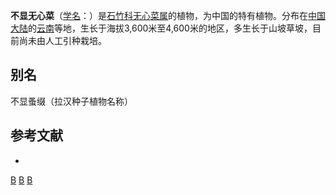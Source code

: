 {{Speciesbox
| taxon = Arenaria(植物) inconspicua
| binomial_authority = Hand.-Mazz.
}}

'''不显无心菜'''（[[学名|学名]]：{{lang|la|''Arenaria inconspicua''}}）是[[石竹科|石竹科]][[无心菜属|无心菜属]]的植物，为中国的特有植物。分布在[[中国大陆|中国大陆]]的[[云南|云南]]等地，生长于海拔3,600米至4,600米的地区，多生长于山坡草坡，目前尚未由人工引种栽培。

== 别名 ==
不显蚤缀（拉汉种子植物名称）

== 参考文献 ==
<div class="references-small">
* {{cite web| url =http://www.bioinfo.cn/db05/KmzwSpecies.php?action=view&id=2583| title =不显无心菜| work =《中国高等植物数据库全库》| publisher =中国科学院微生物研究所| author =昆明植物研究所| accessdate =2009-02-23| deadurl =yes| archiveurl =https://web.archive.org/web/20160305020852/http://www.bioinfo.cn/db05/KmzwSpecies.php?action=view&id=2583| archivedate =2016-03-05}}
</div>
{{Taxonbar|from=Q10868886}}

[[Category:无心菜属|B]]
[[Category:_中国特有植物|B]]
[[Category:_云南植物|B]]
